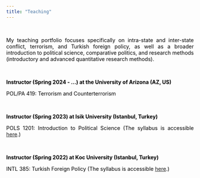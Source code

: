 ```yaml
---
title: "Teaching"
---
```


<style>
body {
text-align: justify}
</style>


<br>
<p style="color:black"> My teaching portfolio focuses specifically on intra-state and inter-state conflict, terrorism, and Turkish foreign policy, as well as a broader introduction to political science, comparative politics, and research methods (introductory and advanced quantitative research methods). </p>

<br>
<p style="color:black"> <b> Instructor (Spring 2024 - ...) at the University of Arizona (AZ, US) </b> </p>
<p style="color:black"> POL/PA 419: Terrorism and Counterterrorism </p>


<br>
<p style="color:black"> <b> Instructor (Spring 2023) at Isik University (Istanbul, Turkey) </b> </p>
<p style="color:black"> POLS 1201: Introduction to Political Science (The syllabus is accessible <a href="https://www.dropbox.com/scl/fi/4stdeybwczjb09n34lnj6/Syllabus_POLS_1201_Spring_2023.pdf?rlkey=zwsg22m7a1iv266yi6f8bup91&dl=0">here</a>.) </p>

<br>
<p style="color:black"> <b> Instructor (Spring 2022) at Koc University (Istanbul, Turkey) </b> </p>
<p style="color:black"> INTL 385: Turkish Foreign Policy (The syllabus is accessible <a href="https://www.dropbox.com/s/efqjlvq96t6yj43/Syllabus_INTL_385_Spring_2022.pdf?dl=0">here</a>.)</p>
